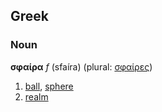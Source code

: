 ==Greek==
===Noun===
'''σφαίρα''' ''f'' (sfaíra) (plural: [[σφαίρες]])

# [[ball]], [[sphere]]
# [[realm]]